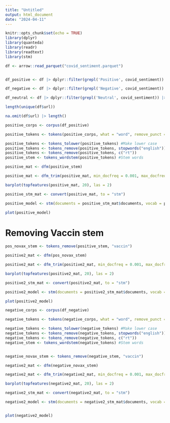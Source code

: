 ---
title: "Untitled"
output: html_document
date: "2024-04-11"
---

```{r setup, include=FALSE}
knitr::opts_chunk$set(echo = TRUE)
library(dplyr)
library(quanteda)
library(readr)
library(readtext)
library(stm)
```


```{r}
df <- arrow::read_parquet("covid_sentiment.parquet")


df_positive <- df |> dplyr::filter(grepl('Positive', covid_sentiment)) |> select(user_id, text)

df_negative <- df |> dplyr::filter(grepl('Negative', covid_sentiment)) |> select(user_id, text)

df_neutral <- df |> dplyr::filter(grepl('Neutral', covid_sentiment)) |> select(user_id, text)


```

```{r}
length(unique(df$url))

na.omit(df$url) |> length()
```


```{r}
positive_corps <- corpus(df_positive)

positive_tokens <- tokens(positive_corps, what = "word", remove_punct = T, remove_symbols = T)

positive_tokens <- tokens_tolower(positive_tokens) #Make lower case
positive_tokens <- tokens_remove(positive_tokens, stopwords("english")) #Remove stop words
positive_tokens <- tokens_remove(positive_tokens, c("rt"))
positive_stem <- tokens_wordstem(positive_tokens) #Stem words

```

```{r}
positive_mat <- dfm(positive_stem)
```

```{r}
positive_mat <- dfm_trim(positive_mat, min_docfreq = 0.001, max_docfreq = 0.999, docfreq_type = "prop", verbose = T)

```


```{r}
barplot(topfeatures(positive_mat, 20), las = 2)

```


```{r}
positive_stm_mat <- convert(positive_mat, to = "stm")

```

```{r}
positive_model <- stm(documents = positive_stm_mat$documents, vocab = positive_stm_mat$vocab, K = 10, verbose = F)

```

```{r}
plot(positive_model)
```

# Removing Vaccin stem

```{r}
pos_novax_stem <- tokens_remove(positive_stem, "vaccin")

positive2_mat <- dfm(pos_novax_stem)

positive2_mat <- dfm_trim(positive2_mat, min_docfreq = 0.001, max_docfreq = 0.999, docfreq_type = "prop", verbose = T)

barplot(topfeatures(positive2_mat, 20), las = 2)

positive2_stm_mat <- convert(positive2_mat, to = "stm")

positive2_model <- stm(documents = positive2_stm_mat$documents, vocab = positive2_stm_mat$vocab, K = 10, verbose = F)
```


```{r}
plot(positive2_model)
```

```{r}
negative_corps <- corpus(df_negative)

negative_tokens <- tokens(negative_corps, what = "word", remove_punct = T, remove_symbols = T)

negative_tokens <- tokens_tolower(negative_tokens) #Make lower case
negative_tokens <- tokens_remove(negative_tokens, stopwords("english")) #Remove stop words
negative_tokens <- tokens_remove(negative_tokens, c("rt"))
negative_stem <- tokens_wordstem(negative_tokens) #Stem words


negative_novax_stem <- tokens_remove(negative_stem, "vaccin")

negative2_mat <- dfm(negative_novax_stem)

negative2_mat <- dfm_trim(negative2_mat, min_docfreq = 0.001, max_docfreq = 0.999, docfreq_type = "prop", verbose = T)

barplot(topfeatures(negative2_mat, 20), las = 2)

negative2_stm_mat <- convert(negative2_mat, to = "stm")

negative2_model <- stm(documents = negative2_stm_mat$documents, vocab = negative2_stm_mat$vocab, K = 10, verbose = F)



```


```{r}
plot(negative2_model)
```










